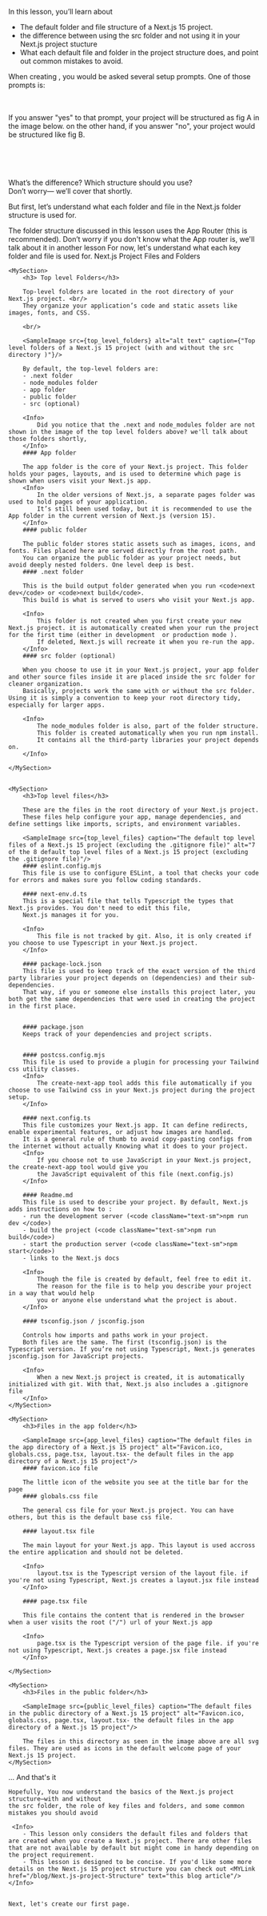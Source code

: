 
<Intro>

In this lesson, you’ll learn about 
-	The default folder and file structure of a Next.js 15 project. 
-	the difference between using the src folder and not using it in your Next.js project stucture
-	What each default file and folder in the project structure does, and point out common mistakes to avoid.

</Intro>

<MySection>
When creating <MYLink  href="How-to-create-a-Next.js-app" text="a new Next.js project"/> , you would be asked several setup prompts. One of those prompts is:

<TerminalBLock text="Would you like to use the src/ directory? (yes/no) "/>

<br/><br/>
If you answer "yes" to that prompt, your project will be structured as fig A in the image below. on the other hand, if you answer "no", your project would be structured like fig B.
<br/> <br/>

<SampleImage src={folder_structure} alt="default folder structure of a Next.js 15 project using the App Router- with and without the src directory" caption="default folder structure of a Next.js 15 project using the App Router- with and without the src directory"/>

<br/><br/>

What’s the difference? Which structure should you use? <br/>
Don’t worry— we’ll cover that shortly. 

But first, let’s understand what each folder and file in the Next.js folder structure is used for.

<Info>
    The folder structure discussed in this lesson uses the App Router (this is recommended). Don’t worry if you don't know what the App router is, we'll talk about it in another lesson  
    For now, let's understand what each key folder and file is used for.
</Info>

</MySection>

<MySection>
<MyH2>Next.js Project Files and Folders</MyH2>

    <MySection>
        <h3> Top level Folders</h3>

        Top-level folders are located in the root directory of your Next.js project. <br/>
        They organize your application’s code and static assets like images, fonts, and CSS.

        <br/>

        <SampleImage src={top_level_folders} alt="alt text" caption={"Top level folders of a Next.js 15 project (with and without the src directory )"}/>

        By default, the top-level folders are:
        - .next folder
        - node_modules folder
        - app folder
        - public folder
        - src (optional)

        <Info>
            Did you notice that the .next and node_modules folder are not shown in the image of the top level folders above? we'll talk about those folders shortly, 
        </Info>
        #### App folder 
        
        The app folder is the core of your Next.js project. This folder holds your pages, layouts, and is used to determine which page is shown when users visit your Next.js app.
        <Info>
            In the older versions of Next.js, a separate pages folder was used to hold pages of your application. 
            It’s still been used today, but it is recommended to use the App folder in the current version of Next.js (version 15). 
        </Info>
        #### public folder

        The public folder stores static assets such as images, icons, and fonts. Files placed here are served directly from the root path.
        You can organize the public folder as your project needs, but avoid deeply nested folders. One level deep is best.
        #### .next folder

        This is the build output folder generated when you run <code>next dev</code> or <code>next build</code>. 
        This build is what is served to users who visit your Next.js app.

        <Info>
            This folder is not created when you first create your new Next.js project. it is automatically created when your run the project for the first time (either in development  or production mode ).
            If deleted, Next.js will recreate it when you re-run the app.
        </Info>
        #### src folder (optional)

        When you choose to use it in your Next.js project, your app folder and other source files inside it are placed inside the src folder for cleaner organization.
        Basically, projects work the same with or without the src folder. Using it is simply a convention to keep your root directory tidy, especially for larger apps.

        <Info>
            The node_modules folder is also, part of the folder structure.
            This folder is created automatically when you run npm install. 
            It contains all the third-party libraries your project depends on. 
        </Info>

    </MySection>


    <MySection>
        <h3>Top level files</h3>
        
        These are the files in the root directory of your Next.js project.
        These files help configure your app, manage dependencies, and define settings like imports, scripts, and environment variables.
        
        <SampleImage src={top_level_files} caption="The default top level files of a Next.js 15 project (excluding the .gitignore file)" alt="7 of the 8 default top level files of a Next.js 15 project (excluding the .gitignore file)"/>
        #### eslint.config.mjs
        This file is use to configure ESLint, a tool that checks your code for errors and makes sure you follow coding standards.
        
        #### next-env.d.ts
        This is a special file that tells Typescript the types that Next.js provides. You don't need to edit this file, 
        Next.js manages it for you.
        
        <Info>
            This file is not tracked by git. Also, it is only created if you choose to use Typescript in your Next.js project. 
        </Info>

        #### package-lock.json
        This file is used to keep track of the exact version of the third party libraries your project depends on (dependencies) and their sub-dependencies.
        That way, if you or someone else installs this project later, you both get the same dependencies that were used in creating the project in the first place.


        #### package.json
        Keeps track of your dependencies and project scripts.
        

        #### postcss.config.mjs
        This file is used to provide a plugin for processing your Tailwind css utility classes.
        <Info>
            The create-next-app tool adds this file automatically if you choose to use Tailwind css in your Next.js project during the project setup.
        </Info>

        #### next.config.ts
        This file customizes your Next.js app. It can define redirects, enable experimental features, or adjust how images are handled.
        It is a general rule of thumb to avoid copy-pasting configs from the internet without actually Knowing what it does to your project. 
        <Info>  
            If you choose not to use JavaScript in your Next.js project, the create-next-app tool would give you
            the JavaScript equivalent of this file (next.config.js)
        </Info>

        #### Readme.md
        This file is used to describe your project. By default, Next.js adds instructions on how to :
        - run the development server (<code className="text-sm">npm run dev </code>)
        - build the project (<code className="text-sm">npm run build</code>)
        - start the production server (<code className="text-sm">npm start</code>)
        - links to the Next.js docs

        <Info>
            Though the file is created by default, feel free to edit it.
            The reason for the file is to help you describe your project in a way that would help 
            you or anyone else understand what the project is about.
        </Info>

        #### tsconfig.json / jsconfig.json

        Controls how imports and paths work in your project.
        Both files are the same. The first (tsconfig.json) is the Typescript version. If you’re not using Typescript, Next.js generates jsconfig.json for JavaScript projects.

        <Info>
            When a new Next.js project is created, it is automatically initialized with git. With that, Next.js also includes a .gitignore file
        </Info>
    </MySection>

    <MySection>
        <h3>Files in the app folder</h3>

        <SampleImage src={app_level_files} caption="The default files in the app directory of a Next.js 15 project" alt="Favicon.ico, globals.css, page.tsx, layout.tsx- the default files in the app directory of a Next.js 15 project"/>
        #### favicon.ico file

        The little icon of the website you see at the title bar for the page
        #### globals.css file
        
        The general css file for your Next.js project. You can have others, but this is the default base css file.
        
        #### layout.tsx file
        
        The main layout for your Next.js app. This layout is used accross the entire application and should not be deleted. 
        
        <Info>
            layout.tsx is the Typescript version of the layout file. if you're not using Typescript, Next.js creates a layout.jsx file instead
        </Info>
        
        #### page.tsx file
        
        This file contains the content that is rendered in the browser when a user visits the root ("/") url of your Next.js app 
        
        <Info>
            page.tsx is the Typescript version of the page file. if you're not using Typescript, Next.js creates a page.jsx file instead
        </Info>

    </MySection>

    <MySection>
        <h3>Files in the public folder</h3>

        <SampleImage src={public_level_files} caption="The default files in the public directory of a Next.js 15 project" alt="Favicon.ico, globals.css, page.tsx, layout.tsx- the default files in the app directory of a Next.js 15 project"/>
        
        The files in this directory as seen in the image above are all svg files. They are used as icons in the default welcome page of your Next.js 15 project. 
    </MySection>

<MySection>
    <MyH2>... And that's it</MyH2>

    Hopefully, You now understand the basics of the Next.js project structure—with and without
    the src folder, the role of key files and folders, and some common mistakes you should avoid

     <Info>
        - This lesson only considers the default files and folders that are created when you create a Next.js project. There are other files that are not available by default but might come in handy depending on the project requirement. 
        - This lesson is designed to be concise. If you'd like some more details on the Next.js 15 project structure you can check out <MYLink href="/blog/Next.js-project-Structure" text="this blog article"/>
    </Info>


    Next, let's create our first page.
</MySection>


</MySection>


